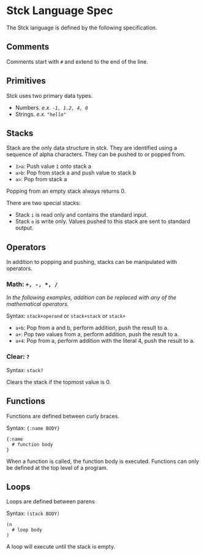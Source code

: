 
# Stck Language Spec

The Stck language is defined by the following specification.

## Comments

Comments start with `#` and extend to the end of the line.

## Primitives

Stck uses two primary data types.

- Numbers. _e.x. `-1, 1.2, 4, 0`_
- Strings. _e.x. `"hello"`_

## Stacks

Stack are the only data structure in stck. They are identified using a sequence
of alpha characters. They can be pushed to or popped from.

- `1>a`: Push value `1` onto stack a
- `a>b`: Pop from stack a and push value to stack b
- `a>`: Pop from stack a

Popping from an empty stack always returns 0.

There are two special stacks:

- Stack `i` is read only and contains the standard input.
- Stack `o` is write only. Values pushed to this stack are sent to standard output.

## Operators

In addition to popping and pushing, stacks can be manipulated with operators.

### Math: `+, -, *, /`

_In the following examples, addition can be replaced with any of the
mathematical operators._

Syntax: `stack+operand` or `stack+stack` or `stack+`

- `a+b`: Pop from a and b, perform addition, push the result to a.
- `a+`: Pop two values from a, perform addition, push the result to a.
- `a+4`: Pop from a, perform addition with the literal 4, push the result to a.

### Clear: `?`

Syntax: `stack?`

Clears the stack if the topmost value is 0.

## Functions

Functions are defined between curly braces.

Syntax: `{:name BODY}`

```
{:name
  # function body
}
```

When a function is called, the function body is executed. Functions can
only be defined at the top level of a program.

## Loops

Loops are defined between parens

Syntax: `(stack BODY)`

```
(n
  # loop body
)
```

A loop will execute until the stack is empty.
